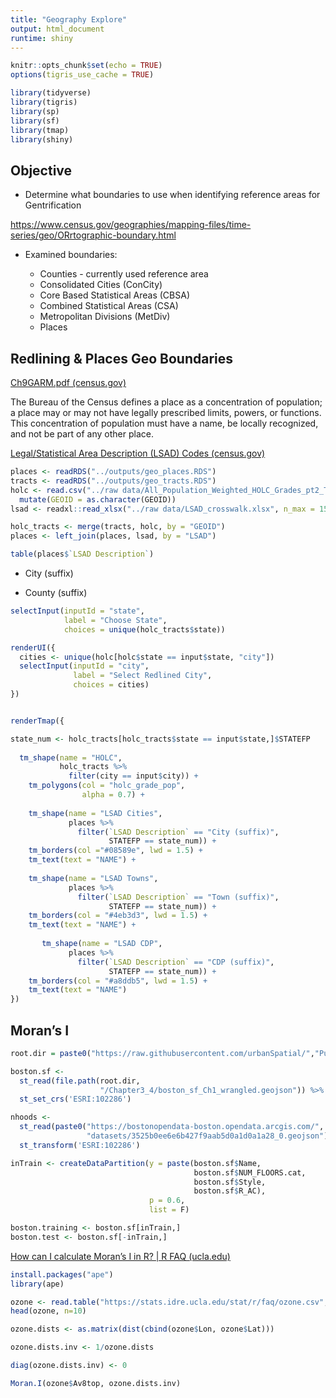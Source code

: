 ```yaml
---
title: "Geography Explore"
output: html_document
runtime: shiny
---
```


```r
knitr::opts_chunk$set(echo = TRUE)
options(tigris_use_cache = TRUE)

library(tidyverse)
library(tigris)
library(sp)
library(sf)
library(tmap)
library(shiny)

```

## Objective

-   Determine what boundaries to use when identifying reference areas for Gentrification

[https://www.census.gov/geographies/mapping-files/time-series/geo/ORrtographic-boundary.html](https://www.census.gov/geographies/mapping-files/time-series/geo/cartographic-boundary.html){.uri}

-   Examined boundaries:

    -   Counties - currently used reference area
    -   Consolidated Cities (ConCity)
    -   Core Based Statistical Areas (CBSA)
    -   Combined Statistical Areas (CSA)
    -   Metropolitan Divisions (MetDiv)
    -   Places

## Redlining & Places Geo Boundaries

[Ch9GARM.pdf (census.gov)](https://www2.census.gov/geo/pdfs/reference/GARM/Ch9GARM.pdf)

The Bureau of the Census defines a place as a concentration of population; a place may or may not have legally prescribed limits, powers, or functions. This concentration of population must have a name, be locally recognized, and not be part of any other place.

[Legal/Statistical Area Description (LSAD) Codes (census.gov)](https://www2.census.gov/geo/pdfs/reference/LSADCodes.pdf)

```r

places <- readRDS("../outputs/geo_places.RDS")
tracts <- readRDS("../outputs/geo_tracts.RDS")
holc <- read.csv("../raw data/All_Population_Weighted_HOLC_Grades_pt2_Threshold.csv") %>%
  mutate(GEOID = as.character(GEOID))
lsad <- readxl::read_xlsx("../raw data/LSAD_crosswalk.xlsx", n_max = 15)

holc_tracts <- merge(tracts, holc, by = "GEOID")
places <- left_join(places, lsad, by = "LSAD")

table(places$`LSAD Description`)
```

-   City (suffix)

-   County (suffix)

```r

selectInput(inputId = "state",
            label = "Choose State",
            choices = unique(holc_tracts$state))

renderUI({
  cities <- unique(holc[holc$state == input$state, "city"])
  selectInput(inputId = "city",
              label = "Select Redlined City",
              choices = cities)
})


renderTmap({

state_num <- holc_tracts[holc_tracts$state == input$state,]$STATEFP
  
  tm_shape(name = "HOLC",
           holc_tracts %>%
             filter(city == input$city)) +
    tm_polygons(col = "holc_grade_pop",
                alpha = 0.7) +
    
    tm_shape(name = "LSAD Cities",
             places %>%
               filter(`LSAD Description` == "City (suffix)",
                      STATEFP == state_num)) +
    tm_borders(col ="#08589e", lwd = 1.5) +
    tm_text(text = "NAME") +
    
    tm_shape(name = "LSAD Towns",
             places %>%
               filter(`LSAD Description` == "Town (suffix)",
                      STATEFP == state_num)) +
    tm_borders(col = "#4eb3d3", lwd = 1.5) +
    tm_text(text = "NAME") +
    
       tm_shape(name = "LSAD CDP",
             places %>%
               filter(`LSAD Description` == "CDP (suffix)",
                      STATEFP == state_num)) +
    tm_borders(col = "#a8ddb5", lwd = 1.5) +
    tm_text(text = "NAME")
})


```

## Moran's I

```r
root.dir = paste0("https://raw.githubusercontent.com/urbanSpatial/","Public-Policy-Analytics-Landing/master/DATA")

boston.sf <-
  st_read(file.path(root.dir,
                    "/Chapter3_4/boston_sf_Ch1_wrangled.geojson")) %>%
  st_set_crs('ESRI:102286')

nhoods <-
  st_read(paste0("https://bostonopendata-boston.opendata.arcgis.com/",
                 "datasets/3525b0ee6e6b427f9aab5d0a1d0a1a28_0.geojson")) %>%
  st_transform('ESRI:102286')
```

```r
inTrain <- createDataPartition(y = paste(boston.sf$Name, 
                                         boston.sf$NUM_FLOORS.cat,
                                         boston.sf$Style,
                                         boston.sf$R_AC),
                               p = 0.6,
                               list = F)

boston.training <- boston.sf[inTrain,]
boston.test <- boston.sf[-inTrain,]


```

[How can I calculate Moran's I in R? \| R FAQ (ucla.edu)](https://stats.oarc.ucla.edu/r/faq/how-can-i-calculate-morans-i-in-r/)

```r

install.packages("ape")
library(ape)

ozone <- read.table("https://stats.idre.ucla.edu/stat/r/faq/ozone.csv", sep=",", header=T)
head(ozone, n=10)
```

```r
ozone.dists <- as.matrix(dist(cbind(ozone$Lon, ozone$Lat)))

ozone.dists.inv <- 1/ozone.dists

diag(ozone.dists.inv) <- 0

Moran.I(ozone$Av8top, ozone.dists.inv)
```
